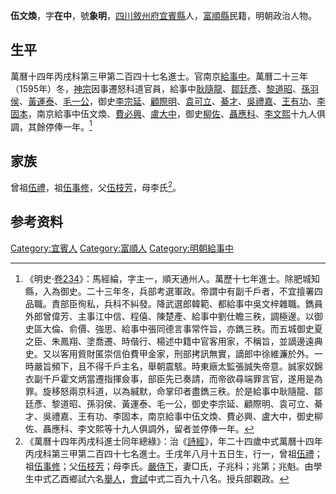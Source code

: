{{明清人物信息框
| 姓名 = 伍文煥
| 原名 =
| 圖片名稱= 
| 圖片大小 =
| 圖片說明 = 
| 最高職務 = 南京給事中
| 國家 = 大明 
| 爵位 =
| 籍貫 = [[四川|四川]][[敘州府|敘州府]][[宜賓縣|宜賓縣]]<br>[[富順縣|富順縣]]民籍
| 族裔 = 
| 字號 = 字在中，號象明
| 諡號 =
| 出生日期 = 壬戌年八月十五日
| 出生地點 =
| 逝世日期 = 卒年不詳
| 逝世地點 =
| 墓葬 =
| 配偶 = □氏
| 親屬 = 
| 出身 =
* 萬曆十四年丙戌科同進士出身
| 經歷 =
| 著作 =  
}}
'''伍文煥'''{{BD|1563年||？||}}，字'''在中'''，號'''象明'''，[[四川|四川]][[敘州府|敘州府]][[宜賓縣|宜賓縣]]人，[[富順縣|富順縣]]民籍，明朝政治人物。

==生平==
萬曆十四年丙戌科第三甲第二百四十七名進士。官南京[[給事中|給事中]]。萬曆二十三年（1595年）冬，[[明神宗|神宗]]因事遷怒科道官員，給事中[[耿隨龍|耿隨龍]]、[[鄒廷彥|鄒廷彥]]、[[黎道昭|黎道昭]]、[[孫羽侯|孫羽侯]]、[[黃運泰|黃運泰]]、[[毛一公|毛一公]]，御史[[李宗延|李宗延]]、[[顧際明|顧際明]]、[[袁可立|袁可立]]、[[綦才|綦才]]、[[吳禮嘉|吳禮嘉]]、[[王有功|王有功]]、[[李固本|李固本]]，南京給事中伍文煥、[[費必興|費必興]]、[[盧大中|盧大中]]，御史[[柳佐|柳佐]]、[[聶應科|聶應科]]、[[李文熙|李文熙]]十九人俱調，其餘停俸一年。<ref>《明史·[[s:明史/卷234|卷234]]》：馬經綸，字主一，順天通州人。萬歷十七年進士。除肥城知縣，入為御史。二十三年冬，兵部考選軍政。帝謂中有副千戶者，不宜擅署四品職。責部臣徇私，兵科不糾發。降武選郎韓範、都給事中吳文梓雜職。鐫員外郎曾偉芳、主事江中信、程僖、陳楚產、給事中劉仕瞻三秩，調極邊。以御史區大倫、俞價、強思、給事中張同德言事常忤旨，亦鐫三秩。而五城御史夏之臣、朱鳳翔、塗喬遷、時偕行、楊述中籍中官客用家，不稱旨，並謫邊遠典史。又以客用貲財匿崇信伯費甲金家，刑部拷訊無實，謫郎中徐維濂於外。一時嚴旨頻下，且不得千戶主名，舉朝震駭。時東廠太監張誠失帝意。誠家奴錦衣副千戶霍文炳當遷指揮僉事，部臣先已奏請，而帝欲尋端罪言官，遂用是為罪。旋移怒兩京科道，以為緘默，命掌印者盡鐫三秩。於是給事中耿隨龍、鄒廷彥、黎道昭、孫羽侯、黃運泰、毛一公，御史李宗延、顧際明、袁可立、綦才、吳禮嘉、王有功、李固本，南京給事中伍文煥、費必興、盧大中，御史柳佐、聶應科、李文熙等十九人俱調外，留者並停俸一年。</ref>

==家族==
曾祖[[伍禮|伍禮]]，祖[[伍事修|伍事修]]，父[[伍枝芳|伍枝芳]]，母李氏<ref>《萬曆十四年丙戌科進士同年總綠》：治《[[詩經|詩經]]》，年二十四歲中式萬曆十四年丙戌科第三甲第二百四十七名進士。壬戌年八月十五日生，行一，曾祖[[伍禮|伍禮]]；祖[[伍事修|伍事修]]；父[[伍枝芳|伍枝芳]]；母李氏。[[嚴侍下|嚴侍下]]，妻□氏，子兆科；兆第；兆魁。由學生中式乙酉鄉試六名[[舉人|舉人]]，[[會試|會試]]中式二百九十八名。授兵部觀政。</ref>。

== 参考资料 ==
{{reflist}}

{{萬曆十四年丙戌科殿试金榜}}

{{Authority control}}

{{DEFAULTSORT:Wu伍}}
[[Category:宜賓人|Category:宜賓人]]
[[Category:富順人|Category:富順人]]
[[Category:明朝給事中|Category:明朝給事中]]
